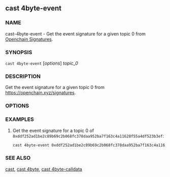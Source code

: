 
## cast 4byte-event

### NAME

cast-4byte-event - Get the event signature for a given topic 0 from [Openchain Signatures](https://openchain.xyz/signatures).

### SYNOPSIS

`cast 4byte-event` [*options*] _topic_0_

### DESCRIPTION

Get the event signature for a given topic 0 from https://openchain.xyz/signatures.

### OPTIONS

<CommonOptions />

### EXAMPLES

1. Get the event signature for a topic 0 of `0xddf252ad1be2c89b69c2b068fc378daa952ba7f163c4a11628f55a4df523b3ef`:
   ```sh
   cast 4byte-event 0xddf252ad1be2c89b69c2b068fc378daa952ba7f163c4a11628f55a4df523b3ef
   ```

### SEE ALSO

[cast](/cast/reference/overview), [cast 4byte](/cast/reference/cast-4byte.mdx), [cast 4byte-calldata](/cast/reference/cast-4byte-calldata.mdx)
